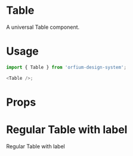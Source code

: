 
<Meta title="Design System|Table" component={Table} />

# Table

A universal Table component.

# Usage

```js
import { Table } from 'orfium-design-system';

<Table />;
```

# Props

<Props of={Table} />

# Regular Table with label

Regular Table with label

<Preview>
  <Story name="Regular Table with label">
    <Table
      columns={['Title', 'Name', 'Surname', 'Age']}
      data={[
        { title: 'title', firstname: 'firstname', lastname: 'lastname', age: 4.221 },
        { title: 'title', firstname: 'firstname', lastname: 'lastname', age: 4.221 },
        { title: 'title', firstname: 'firstname', lastname: 'lastname', age: 4.221 },
      ]}
    />
  </Story>
</Preview>
